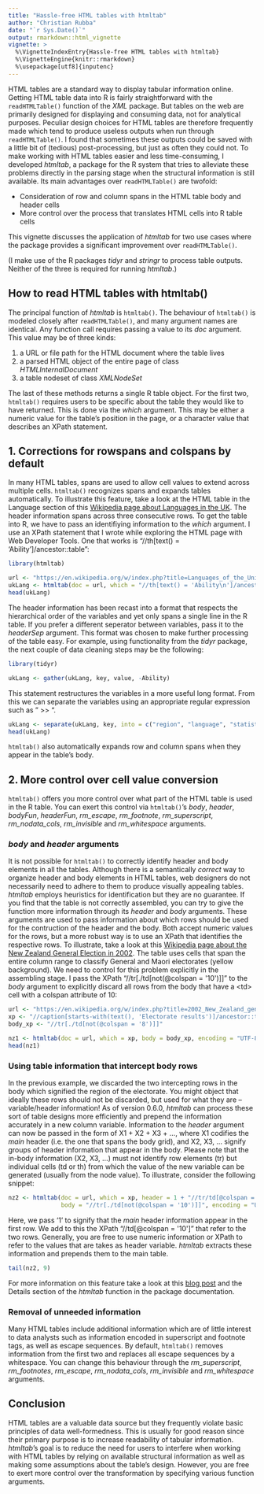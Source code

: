 ```yaml
---
title: "Hassle-free HTML tables with htmltab"
author: "Christian Rubba"
date: "`r Sys.Date()`"
output: rmarkdown::html_vignette
vignette: >
  %\VignetteIndexEntry{Hassle-free HTML tables with htmltab}
  %\VignetteEngine{knitr::rmarkdown}
  %\usepackage[utf8]{inputenc}
---
```


HTML tables are a standard way to display tabular information online. Getting HTML table data into R is fairly straightforward with the `readHTMLTable()` function of the *XML* package. But tables on the web are primarily designed for displaying and consuming data, not for analytical purposes. Peculiar design choices for HTML tables are therefore frequently made which tend to produce useless outputs when run through `readHTMLTable()`. I found that sometimes these outputs could be saved with a little bit of (tedious) post-processing, but just as often they could not. To make working with HTML tables easier and less time-consuming, I developed *htmltab*, a package for the R system that tries to alleviate these problems directly in the parsing stage when the structural information is still available. Its main advantages over `readHTMLTable()` are twofold:

- Consideration of row and column spans in the HTML table body and header cells
- More control over the process that translates HTML cells into R table cells

This vignette discusses the application of *htmltab* for two use cases where the package provides a significant improvement over `readHTMLTable()`. 

(I make use of the R packages *tidyr* and *stringr* to process table outputs. Neither of the three is required for running *htmltab*.)


## How to read HTML tables with htmltab()
The principal function of *htmltab* is `htmltab()`. The behaviour of `htmltab()` is modeled closely after `readHTMLTable()`, and many argument names are identical. Any function call requires passing a value to its _doc_ argument. This value may be of three kinds:

1. a URL or file path for the HTML document where the table lives
2. a parsed HTML object of the entire page of class _HTMLInternalDocument_
3. a table nodeset of class _XMLNodeSet_

The last of these methods returns a single R table object. For the first two, `htmltab()` requires users to be specific about the table they would like to have returned. This is done via the _which_ argument. This may be either a numeric value for the table's position in the page, or a character value that describes an XPath statement.


## 1. Corrections for rowspans and colspans by default
In many HTML tables, spans are used to allow cell values to extend across multiple cells. `htmltab()` recognizes spans and expands tables automatically. To illustrate this feature, take a look at the HTML table in the Language section of this [Wikipedia page about Languages in the UK](https://en.wikipedia.org/wiki/Languages_of_the_United_Kingdom). The header information spans across three consecutive rows. To get the table into R, we have to pass an identifiying information to the _which_ argument. I use an XPath statement that I wrote while exploring the HTML page with Web Developer Tools. One that works is "//th[text() = 'Ability\n']/ancestor::table":


```r
library(htmltab)

url <- "https://en.wikipedia.org/w/index.php?title=Languages_of_the_United_Kingdom&oldid=1005083039"
ukLang <- htmltab(doc = url, which = "//th[text() = 'Ability\n']/ancestor::table")
head(ukLang)
```

The header information has been recast into a format that respects the hierarchical order of the variables and yet only spans a single line in the R table. If you prefer a different seperator between variables, pass it to the _headerSep_ argument. This format was chosen to make further processing of the table easy. For example, using functionality from the *tidyr* package, the next couple of data cleaning steps may be the following:

```r
library(tidyr)

ukLang <- gather(ukLang, key, value, -Ability)
```

This statement restructures the variables in a more useful long format. From this we can separate the variables using an appropriate regular expression such as " >> ". 


```r
ukLang <- separate(ukLang, key, into = c("region", "language", "statistic"), sep = " >> ")
head(ukLang)
```

`htmltab()` also automatically expands row and column spans when they appear in the table's body. 

## 2. More control over cell value conversion
`htmltab()` offers you more control over what part of the HTML table is used in the R table. You can exert this control via `htmltab()`'s _body_, _header_, _bodyFun_, _headerFun_, _rm&#95;escape_, _rm&#95;footnote_, _rm&#95;superscript_, _rm&#95;nodata&#95;cols_, _rm&#95;invisible_ and _rm&#95;whitespace_ arguments. 

### _body_ and _header_ arguments
It is not possible for `htmltab()` to correctly identify header and body elements in all the tables. Although there is a semantically *correct* way to organize header and body elements in HTML tables, web designers do not necessarily need to adhere to them to produce visually appealing tables. *htmltab* employs heuristics for identification but they are no guarantee. If you find that the table is not correctly assembled, you can try to give the function more information through its _header_ and _body_ arguments. These arguments are used to pass information about which rows should be used for the contruction of the header and the body. Both accept numeric values for the rows, but a more robust way is to use an XPath that identifies the respective rows. To illustrate, take a look at this [Wikipedia page about the New Zealand General Election in 2002](http://en.wikipedia.org/wiki/New_Zealand_general_election,_2002#Electorate_results). The table uses cells that span the entire column range to classify General and Maori electorates (yellow background). We need to control for this problem explicitly in the assembling stage. I pass the XPath "//tr[./td[not(@colspan = '10')]]" to the _body_ argument to explicitly discard all rows from the body that have a \<td\> cell with a colspan attribute of 10:


```r
url <- "https://en.wikipedia.org/w/index.php?title=2002_New_Zealand_general_election&oldid=1008475471"
xp <- "//caption[starts-with(text(), 'Electorate results')]/ancestor::table"
body_xp <- "//tr[./td[not(@colspan = '8')]]"

nz1 <- htmltab(doc = url, which = xp, body = body_xp, encoding = "UTF-8")
head(nz1)
```

### Using table information that intercept body rows
In the previous example, we discarded the two intercepting rows in the body which signified the region of the electorate. You might object that ideally these rows should not be discarded, but used for what they are -- variable/header information! As of version 0.6.0, *htmltab* can process these sort of table designs more efficiently and prepend the information accurately in a new column variable. Information to the _header_ argument can now be passed in the form of X1 + X2 + X3 + ..., where X1 codifies the *main* header (i.e. the one that spans the body grid), and X2, X3, ... signify groups of header information that appear in the body. Please note that the in-body information (X2, X3, ...) must not identify row elements (tr) but individual cells (td or th) from which the value of the new variable can be generated (usually from the node value). To illustrate, consider the following snippet:

```r
nz2 <- htmltab(doc = url, which = xp, header = 1 + "//tr/td[@colspan = '8']",
               body = "//tr[./td[not(@colspan = '10')]]", encoding = "UTF-8")
```

Here, we pass '1' to signify that the *main* header information appear in the first row. We add to this the XPath "//td[@colspan = '10']" that refer to the two rows. Generally, you are free to use numeric information or XPath to refer to the values that are takes as header variable. *htmltab* extracts these information and prepends them to the main table.

```r
tail(nz2, 9)
```

For more information on this feature take a look at this [blog post](http://r-datacollection.com/blog/htmltab-v0.6.0/) and the Details section of the *htmltab* function in the package documentation. 

### Removal of unneeded information
Many HTML tables include additional information which are of little interest to data analysts such as information encoded in superscript and footnote tags, as well as escape sequences. By default, `htmltab()` removes information from the first two and replaces all escape sequences by a whitespace. You can change this behaviour through the _rm\_superscript_, _rm\_footnotes_, _rm\_escape_, _rm&#95;nodata&#95;cols_, _rm&#95;invisible_ and _rm&#95;whitespace_ arguments. 

## Conclusion
HTML tables are a valuable data source but they frequently violate basic principles of data well-formedness. This is usually for good reason since their primary purpose is to increase readability of tabular information. *htmltab*'s goal is to reduce the need for users to interfere when working with HTML tables by relying on available structural information as well as making some assumptions about the table's design. However, you are free to exert more control over the transformation by specifying various function arguments. 
